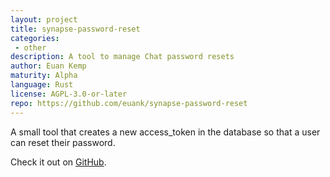 ```yaml
---
layout: project
title: synapse-password-reset
categories: 
 - other
description: A tool to manage Chat password resets
author: Euan Kemp
maturity: Alpha
language: Rust
license: AGPL-3.0-or-later
repo: https://github.com/euank/synapse-password-reset
---
```


A small tool that creates a new access_token in the database so that a user can reset their password.

Check it out on [GitHub](https://github.com/euank/synapse-password-reset).


